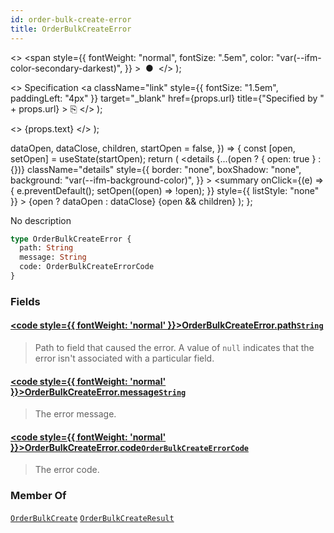 ```yaml
---
id: order-bulk-create-error
title: OrderBulkCreateError
---
```


  <>
    <span
      style={{
        fontWeight: "normal",
        fontSize: ".5em",
        color: "var(--ifm-color-secondary-darkest)",
      }}
    >
      &nbsp;●&nbsp;
    </span>
  </>
);

  <>
    Specification
    <a
      className="link"
      style={{ fontSize: "1.5em", paddingLeft: "4px" }}
      target="\_blank"
      href={props.url}
      title={"Specified by " + props.url}
    >
      ⎘
    </a>
  </>
);

  <>
    <span className={props.class}>{props.text}</span>
  </>
);


  dataOpen,
  dataClose,
  children,
  startOpen = false,
}) => {
  const [open, setOpen] = useState(startOpen);
  return (
    <details
      {...(open ? { open: true } : {})}
      className="details"
      style={{
        border: "none",
        boxShadow: "none",
        background: "var(--ifm-background-color)",
      }}
    >
      <summary
        onClick={(e) => {
          e.preventDefault();
          setOpen((open) => !open);
        }}
        style={{ listStyle: "none" }}
      >
        {open ? dataOpen : dataClose}
      </summary>
      {open && children}
    </details>
  );
};

No description

```graphql
type OrderBulkCreateError {
  path: String
  message: String
  code: OrderBulkCreateErrorCode
}
```

### Fields

#### [<code style={{ fontWeight: 'normal' }}>OrderBulkCreateError.<b>path</b></code>](#)<Bullet />[`String`](../../../api-reference/miscellaneous/scalars/string) <Badge class="badge badge--secondary" text="scalar"/> <Badge class="badge badge--secondary" text="miscellaneous"/>

> Path to field that caused the error. A value of `null` indicates that the error isn't associated with a particular field.

#### [<code style={{ fontWeight: 'normal' }}>OrderBulkCreateError.<b>message</b></code>](#)<Bullet />[`String`](../../../api-reference/miscellaneous/scalars/string) <Badge class="badge badge--secondary" text="scalar"/> <Badge class="badge badge--secondary" text="miscellaneous"/>

> The error message.

#### [<code style={{ fontWeight: 'normal' }}>OrderBulkCreateError.<b>code</b></code>](#)<Bullet />[`OrderBulkCreateErrorCode`](../../../api-reference/miscellaneous/enums/order-bulk-create-error-code) <Badge class="badge badge--secondary" text="enum"/> <Badge class="badge badge--secondary" text="miscellaneous"/>

> The error code.

### Member Of

[`OrderBulkCreate`](../../../api-reference/orders/objects/order-bulk-create) <Badge class="badge badge--secondary" text="object"/><Bullet />[`OrderBulkCreateResult`](../../../api-reference/orders/objects/order-bulk-create-result) <Badge class="badge badge--secondary" text="object"/>
